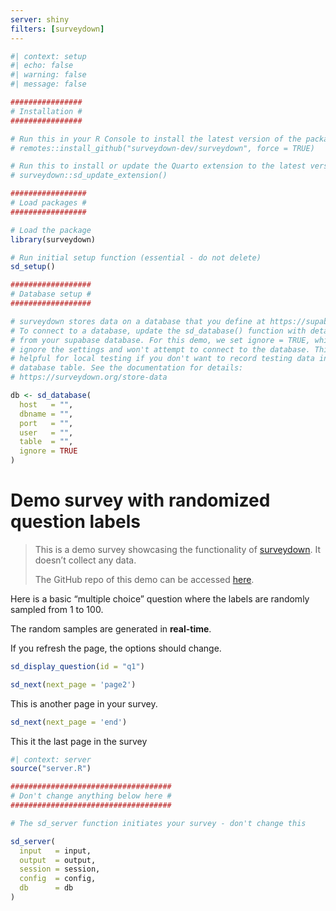 ```yaml
---
server: shiny
filters: [surveydown]
---
```


```r
#| context: setup
#| echo: false
#| warning: false
#| message: false

################
# Installation #
################

# Run this in your R Console to install the latest version of the package:
# remotes::install_github("surveydown-dev/surveydown", force = TRUE)

# Run this to install or update the Quarto extension to the latest version:
# surveydown::sd_update_extension()

#################
# Load packages #
#################

# Load the package
library(surveydown)

# Run initial setup function (essential - do not delete)
sd_setup()

##################
# Database setup #
##################

# surveydown stores data on a database that you define at https://supabase.com/
# To connect to a database, update the sd_database() function with details
# from your supabase database. For this demo, we set ignore = TRUE, which will
# ignore the settings and won't attempt to connect to the database. This is
# helpful for local testing if you don't want to record testing data in the
# database table. See the documentation for details:
# https://surveydown.org/store-data

db <- sd_database(
  host   = "",
  dbname = "",
  port   = "",
  user   = "",
  table  = "",
  ignore = TRUE
)
```

::: {#welcome .sd-page}

# Demo survey with randomized question labels

> This is a demo survey showcasing the functionality of <a href="https://surveydown.org" target="_blank">surveydown</a>. It doesn't collect any data.
>
> The GitHub repo of this demo can be accessed <a href="https://github.com/surveydown-dev/demo-randomized-question-labels" target="_blank">here</a>.

Here is a basic "multiple choice" question where the labels are randomly sampled from 1 to 100.

The random samples are generated in **real-time**.

If you refresh the page, the options should change.

```r
sd_display_question(id = "q1")
```

```r
sd_next(next_page = 'page2')
```

:::

::: {#page2 .sd-page}

This is another page in your survey.
```r
sd_next(next_page = 'end')
```

:::

::: {#end .sd-page}

This it the last page in the survey

:::

```r
#| context: server
source("server.R")

####################################
# Don't change anything below here #
####################################

# The sd_server function initiates your survey - don't change this

sd_server(
  input   = input,
  output  = output,
  session = session,
  config  = config,
  db      = db
)
```
